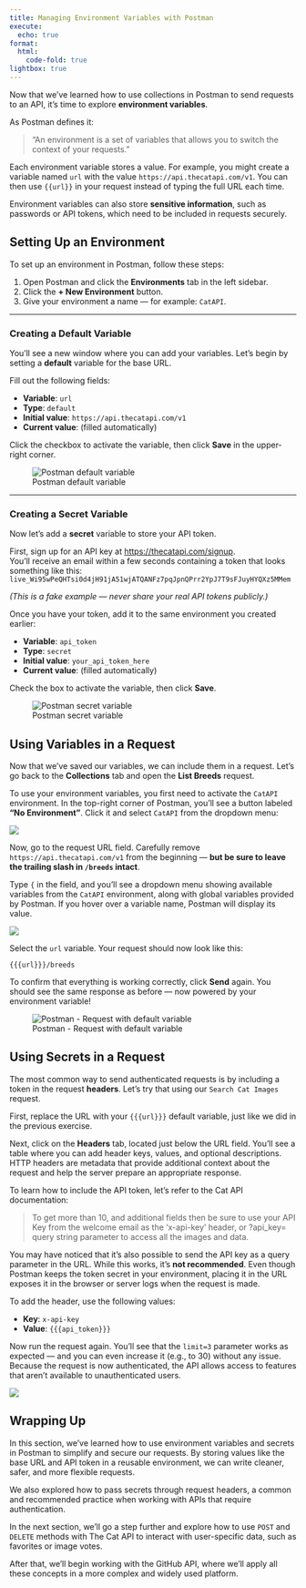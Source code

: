 ```yaml
---
title: Managing Environment Variables with Postman
execute:
  echo: true
format:
  html:
    code-fold: true
lightbox: true
---
```


Now that we’ve learned how to use collections in Postman to send requests to an API, it's time to explore **environment variables**.

As Postman defines it:

> “An environment is a set of variables that allows you to switch the context of your requests.”

Each environment variable stores a value. For example, you might create a variable named `url` with the value `https://api.thecatapi.com/v1`. You can then use `{{url}}` in your request instead of typing the full URL each time.

Environment variables can also store **sensitive information**, such as passwords or API tokens, which need to be included in requests securely.

## Setting Up an Environment

To set up an environment in Postman, follow these steps:

1. Open Postman and click the **Environments** tab in the left sidebar.
2. Click the **+ New Environment** button.
3. Give your environment a name — for example: `CatAPI`.

---

### Creating a Default Variable

You’ll see a new window where you can add your variables. Let’s begin by setting a **default** variable for the base URL.

Fill out the following fields:

- **Variable**: `url`  
- **Type**: `default`  
- **Initial value**: `https://api.thecatapi.com/v1`  
- **Current value**: (filled automatically)

Click the checkbox to activate the variable, then click **Save** in the upper-right corner.

![Postman default variable](/static/imgs/postman-default-var.png)

---

### Creating a Secret Variable

Now let’s add a **secret** variable to store your API token.

First, sign up for an API key at [https://thecatapi.com/signup](https://thecatapi.com/signup).  
You’ll receive an email within a few seconds containing a token that looks something like this:  
`live_Wi95wPeQHTsi0d4jH91jA51wjATQANFz7pqJpnQPrr2YpJ7T9sFJuyHYQXz5MMem`

*(This is a fake example — never share your real API tokens publicly.)*

Once you have your token, add it to the same environment you created earlier:

- **Variable**: `api_token`  
- **Type**: `secret`  
- **Initial value**: `your_api_token_here`  
- **Current value**: (filled automatically)

Check the box to activate the variable, then click **Save**.

![Postman secret variable](/static/imgs/postman-secret-var.png)

## Using Variables in a Request

Now that we’ve saved our variables, we can include them in a request. Let’s go back to the **Collections** tab and open the **List Breeds** request.

To use your environment variables, you first need to activate the `CatAPI` environment. In the top-right corner of Postman, you’ll see a button labeled **"No Environment"**. Click it and select `CatAPI` from the dropdown menu:

![](/static/imgs/postman-env-select.png)

Now, go to the request URL field. Carefully remove `https://api.thecatapi.com/v1` from the beginning — **but be sure to leave the trailing slash in `/breeds` intact**.

Type `{` in the field, and you’ll see a dropdown menu showing available variables from the `CatAPI` environment, along with global variables provided by Postman. If you hover over a variable name, Postman will display its value.

![](/static/imgs/postman-variables-request.png)

Select the `url` variable. Your request should now look like this:

 `{{{url}}}/breeds`
 
To confirm that everything is working correctly, click **Send** again. You should see the same response as before — now powered by your environment variable!

![Postman - Request with default variable](/static/imgs/postman-request-with-variable.png)

## Using Secrets in a Request

The most common way to send authenticated requests is by including a token in the request **headers**. Let’s try that using our `Search Cat Images` request.

First, replace the URL with your `{{{url}}}` default variable, just like we did in the previous exercise.

Next, click on the **Headers** tab, located just below the URL field. You’ll see a table where you can add header keys, values, and optional descriptions. HTTP headers are metadata that provide additional context about the request and help the server prepare an appropriate response.

To learn how to include the API token, let’s refer to the Cat API documentation:

> To get more than 10, and additional fields then be sure to use your API Key from the welcome email as the 'x-api-key' header, or ?api_key= query string parameter to access all the images and data.

::: {.callout-note}
You may have noticed that it's also possible to send the API key as a query parameter in the URL. While this works, it’s **not recommended**. Even though Postman keeps the token secret in your environment, placing it in the URL exposes it in the browser or server logs when the request is made.
:::

To add the header, use the following values:

- **Key**: `x-api-key`  
- **Value**: `{{{api_token}}}`

Now run the request again. You’ll see that the `limit=3` parameter works as expected — and you can even increase it (e.g., to 30) without any issue. Because the request is now authenticated, the API allows access to features that aren’t available to unauthenticated users.

![](/static/imgs/postman-request-with-secret.png)

## Wrapping Up

In this section, we’ve learned how to use environment variables and secrets in Postman to simplify and secure our requests. By storing values like the base URL and API token in a reusable environment, we can write cleaner, safer, and more flexible requests.

We also explored how to pass secrets through request headers, a common and recommended practice when working with APIs that require authentication.

In the next section, we’ll go a step further and explore how to use `POST` and `DELETE` methods with The Cat API to interact with user-specific data, such as favorites or image votes.

After that, we’ll begin working with the GitHub API, where we’ll apply all these concepts in a more complex and widely used platform.
